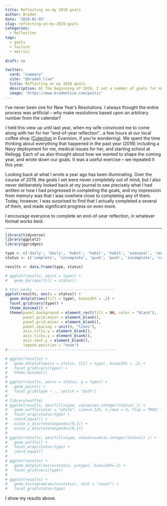 ```yaml
---
title: Reflecting on my 2019 goals
author: Braden
date: '2020-01-03'
slug: reflecting-on-my-2019-goals
categories:
  - Reflection
tags:
  - goals
  - failure
  - metrics
  
draft: no

twitter:
  card: "summary"
  site: "@braden_live"
  title: Reflecting on my 2019 goals
  description: At the beginning of 2019, I set a number of goals for myself. Here's how I did.
  image: 'https://www.bradenlive.com/posts/'
---
```


I've never been one for New Year's Resolutions. I always thought the entire process was artificial -- why make resolutions based upon an arbitrary number from the calendar?

I held this view up until last year, when my wife convinced me to come along with her for her "end-of-year reflection"...a few hours at our local coffee shop ([Colectivo](https://colectivocoffee.com/cafes/evanston) in Evanston, if you're wondering). We spent the time thinking about everything that happened in the past year (2018) including a Navy deployment for me, medical issues for her, and starting school at Kellogg. Each of us also thought about how we wanted to shape the coming year, and wrote down our goals. It was a useful exercise -- we repeated it this year.

Looking back at what I wrote a year ago has been illuminating. Over the course of 2019, the goals I set were never completely out of mind, but I also never deliberately looked back at my journal to see precisely what I had written or how I had progressed in completing the goals, and my impression from memory was that I was nowhere close to completing any of them. Today, however, I was surprised to find that I actually completed a several of them, and made significant progress on even more.

I encourage everyone to complete an end-of-year reflection, in whatever format works best. 

***

```r
library(tidyverse)
library(ggplot2)
library(ggridges)

type <- c('daily', 'daily', 'habit', 'habit', 'habit', 'seasonal', 'seasonal', 'year-long', 'year-long', 'year-long', 'year-long', 'year-long')
status <- c('complete', 'incomplete', 'push', 'push', 'incomplete', 'complete', 'complete', 'complete', 'complete', 'push', 'push', 'incomplete')

results <- data.frame(type, status)

# ggplot(results, aes(x = type)) +
#   geom_bar(aes(fill = status))

# this works ------------------------------------
ggplot(results, aes(x = status)) +
  geom_dotplot(aes(fill = type), binwidth = .2) +
  facet_grid(vars(type)) +
  theme_minimal() +
  theme(panel.background = element_rect(fill = NA, color = "black"),
        panel.grid.major = element_blank(),
        panel.grid.minor = element_blank(),
        panel.spacing = unit(0, "lines"),
        axis.title.y = element_blank(),
        axis.ticks.y = element_blank(),
        axis.text.y = element_blank(),
        legend.position = "none")
# ------------------------------------------------

# ggplot(results) +
#   geom_dotplot(aes(x = status, fill = type), binwidth = .2) +
#   facet_grid(vars(type)) +
#   theme_minimal()
# 
# ggplot(results, aes(x = status, y = type)) +
#   geom_point() +
#   facet_grid(type ~ ., switch = "both")
# 
# library(waffle)
# ggplot(results, aes(fill=type, values=as.integer(status) )) +
#   geom_waffle(color = "white", size=1.125, n_rows = 3, flip = TRUE) +
#   facet_wrap(status~type) +
#   coord_equal() +
#   scale_x_discrete(expand=c(0,1)) +
#   scale_y_discrete(expand=c(0,1))
# 
# ggplot(results, aes(fill=type, values=sum(as.integer(status)) )) +
#   geom_waffle() +
#   facet_wrap(status~type) +
#   coord_equal()
# 
# ggplot(results) +
#   geom_dotplot(aes(x=status, y=type), binwidth=.2) +
#   facet_grid(vars(type))
# 
# ggplot(results) + 
#   geom_histogram(aes(x=status), stat = "count") +
#   facet_grid(status~type)
```

I show my results above.









